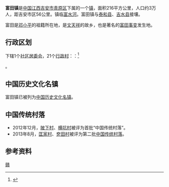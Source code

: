 {{中国乡级行政区
| 行政区全称 = 富田镇
| 景观照片文件名 = 
| 景观照片描述 = 
| 汉语拼音 = 
| 通用拼音 = 
| 注音符號 = 
| 其它标音类型1 = 
| 其它标音1 = 
| 其它标音类型2 = 
| 其它标音2 = 
| 其它语言类型1 = 
| 其它语言地名1 = 
| 其它语言类型2 = 
| 其它语言地名2 = 
| 上级行政区 = [[江西省|江西省]][[吉安市|吉安市]][[青原区|青原区]]
| 行政区类别 = [[镇|镇]]
| 总面积 = 
| 户籍人口 = 
| 户籍人口年份 = 
| 常住人口 = 
| 常住人口年份 = 
| 人口密度 = 
| 领导人职务1 = 
| 领导人姓名1 = 
| 领导人职务2 = 
| 领导人姓名2 = 
| 行政区划 = 1个[[居委会|居委会]]，21个[[村委会|村委会]]
| 官方网站 = 
| 政府驻地 = 
| 邮政编码 = 
| 电话区号 = 796
| 毗邻行政区 = 西北：[[新圩镇|新圩镇]]；东北：[[吉水县|吉水县]][[水南镇|水南镇]]；东南：[[东固镇|东固镇]]；西南：[[泰和县|泰和县]][[苑前镇|苑前镇]]、[[小龙镇|小龙镇]]
| 位置图文件名 = 
| 位置图描述 = 
|36/08/03/104/000
}}
'''富田镇'''是[[中国|中国]][[江西|江西]][[吉安市|吉安市]][[青原区|青原区]]下属的一个[[镇|镇]]，面积216平方公里，人口约3万人，距吉安市区56公里。镇临[[富水河|富水河]]。富田镇与[[泰和县|泰和县]]、[[吉水县|吉水县]]接壤。

富田是[[邓小平|邓小平]]的祖籍所在地，是[[文天祥|文天祥]]的故乡，也是著名的[[富田事变|富田事变]]发生地。

== 行政区划 ==
下辖1个[[社区居委会|社区居委会]]，21个[[行政村|行政村]]：：<ref>{{PRC admin/ref sgc|36/08/03/104/000}}</ref>

{{PRC admin/children|36/08/03/104/000}}。

==中国历史文化名镇==
富田镇已被列为[[中国历史文化名镇|中国历史文化名镇]]。
{{main|富田镇各级文物保护单位列表}}

==中国传统村落==
* 2012年12月，[[陂下村|陂下村]]、[[横坑村|横坑村]]被评为首批“中国传统村落”。
* 2013年8月，[[匡家村|匡家村]]、[[奁田村|奁田村]]被评为第二批[[中国传统村落|中国传统村落]]。

== 参考资料 ==
{{reflist}}

{{PRC admin/navcat|36/08/03/104/000}}
{{中国历史文化名镇}}

[[Category:中国历史文化名镇|赣]]